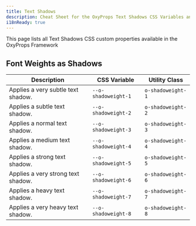 ```yaml
---
title: Text Shadows
description: Cheat Sheet for the OxyProps Text Shadows CSS Variables and Utility Classes.
i18nReady: true
---
```



This page lists all Text Shadows CSS custom properties available in the OxyProps Framework

## Font Weights as Shadows

| Description                        | CSS Variable                                                                      | Utility Class                                                            |
| ---------------------------------- | --------------------------------------------------------------------------------- | ------------------------------------------------------------------------ |
| Applies a very subtle text shadow. | <ClipboardCopy value="var(--o-shadoweight-1)">`--o-shadoweight-1`</ClipboardCopy> | <ClipboardCopy value="o-shadoweight-1">`o-shadoweight-1`</ClipboardCopy> |
| Applies a subtle text shadow.      | <ClipboardCopy value="var(--o-shadoweight-2)">`--o-shadoweight-2`</ClipboardCopy> | <ClipboardCopy value="o-shadoweight-2">`o-shadoweight-2`</ClipboardCopy> |
| Applies a normal text shadow.      | <ClipboardCopy value="var(--o-shadoweight-3)">`--o-shadoweight-3`</ClipboardCopy> | <ClipboardCopy value="o-shadoweight-3">`o-shadoweight-3`</ClipboardCopy> |
| Applies a medium text shadow.      | <ClipboardCopy value="var(--o-shadoweight-4)">`--o-shadoweight-4`</ClipboardCopy> | <ClipboardCopy value="o-shadoweight-4">`o-shadoweight-4`</ClipboardCopy> |
| Applies a strong text shadow.      | <ClipboardCopy value="var(--o-shadoweight-5)">`--o-shadoweight-5`</ClipboardCopy> | <ClipboardCopy value="o-shadoweight-5">`o-shadoweight-5`</ClipboardCopy> |
| Applies a very strong text shadow. | <ClipboardCopy value="var(--o-shadoweight-6)">`--o-shadoweight-6`</ClipboardCopy> | <ClipboardCopy value="o-shadoweight-6">`o-shadoweight-6`</ClipboardCopy> |
| Applies a heavy text shadow.       | <ClipboardCopy value="var(--o-shadoweight-7)">`--o-shadoweight-7`</ClipboardCopy> | <ClipboardCopy value="o-shadoweight-7">`o-shadoweight-7`</ClipboardCopy> |
| Applies a very heavy text shadow.  | <ClipboardCopy value="var(--o-shadoweight-8)">`--o-shadoweight-8`</ClipboardCopy> | <ClipboardCopy value="o-shadoweight-8">`o-shadoweight-8`</ClipboardCopy> |


